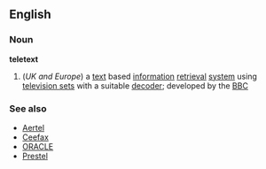 ==English==
===Noun===
{{wikipedia}}
'''teletext'''
#(''UK and Europe'') a [[text]] based [[information]] [[retrieval]] [[system]] using [[television set]]s with a suitable [[decoder]]; developed by the [[BBC]]
===See also===
*[[Aertel]]
*[[Ceefax]]
*[[ORACLE]]
*[[Prestel]]
